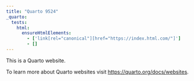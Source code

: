 ```yaml
---
title: "Quarto 9524"
_quarto:
  tests:
    html:
      ensureHtmlElements:
        - ['link[rel="canonical"][href="https://index.html.com/"]']
        - []
---
```


This is a Quarto website.

To learn more about Quarto websites visit <https://quarto.org/docs/websites>.

